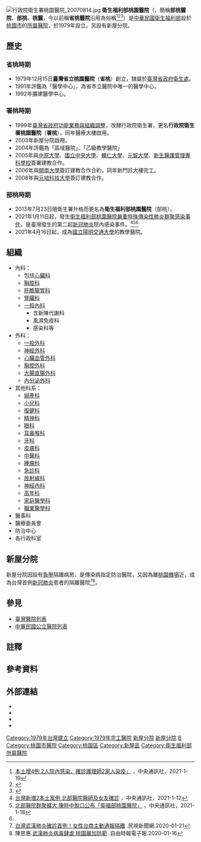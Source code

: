 {{NoteTA|G1=ME}}
{{Infobox hospital
| name        =衛生福利部桃園醫院
| name_en     =Ministry of Health and Welfare Taoyuan Hospital
| admin       =行政院衛生福利部
| logo        =
| image       =Taoyuan General Hospital 2020-12-05.jpg
| country     ={{ROC-TWN}}
| address     ='''本院'''：[[桃園市|桃園市]][[桃園區|桃園區]]龍山里8鄰中山路1492號<br/>'''新屋分院'''：[[桃園市|桃園市]][[新屋區|新屋區]]新屋里14鄰新福二路6號
| coordinates ={{coord|24.978233116679625|N|121.26859028266512|E|display=inline}}
| discriminate_code=0132010014
| funding     =公立
| type        =綜合教學醫院
| Division_of_medical_liability=區域醫院
| affiliation =[[行政院|行政院]][[衛生福利部|衛生福利部]]
| beds        =本院：1120床<br/>新屋分院：236床<br/>新屋分院附設護理之家：45床
| num_employees=本院：1689人<br/>新屋分院：241人<br/>本院附設居家護理所：4人<br/>本院附設護理之家：12人<br/>新屋分院附設居家護理所：2人
| emergency   =本院：重度級<br/>新屋分院：一般級
| helipad     =<!-- 在此填寫醫院的直昇機坪代碼（可使用機場代碼）。只在有確實參考支持的情況下使用。 -->
| founded     =臺灣省立桃園醫院：1979年12月15日
| closed      =<!-- 此項目為選擇性。在此填入醫院停辦的日期。 -->
| demolished  =<!-- 此項目為選擇性。在此填入醫院被拆卸的日期。 -->
| dean        =徐永年（師（一）級）
| website     ={{URL|www.tygh.mohw.gov.tw}}
}}
[[File:行政院衛生署桃園醫院_20070814.jpg|thumb]]
'''衛生福利部桃園醫院'''（{{lang-en|Taoyuan General Hospital, Ministry of Health and Welfare, TYGH}}，簡稱'''部桃醫院'''、'''部桃'''、'''桃醫'''，今以前稱'''省桃醫院'''沿用為俗稱<ref name="#1">[https://www.cna.com.tw/news/firstnews/202101195002.aspx 本土增4例 2人院內感染、確診護理師2家人染疫」] {{Wayback|url=https://www.cna.com.tw/news/firstnews/202101195002.aspx |date=20210211044540 }}，中央通訊社，2021-1-19</ref><ref>{{cite web|url=https://udn.com/news/story/120911/5199954|title=桃園人不講「部桃」！道地說法公開 泛舟哥就住隔壁：很光榮|publisher=[[聯合新聞網|聯合新聞網]]|date=2021-01-24|accessdate=2021-02-06|archive-date=2021-01-26|archive-url=https://web.archive.org/web/20210126225323/https://udn.com/news/story/120911/5199954|dead-url=no}}</ref><ref>{{cite web|url=https://www.ettoday.net/news/20210124/1905895.htm#ixzz6lgKjzi1T|title=新聞講部桃聽不懂！他脫口「1在地用詞」掀共鳴：老桃園人都這樣叫|publisher=[[ETtoday新聞雲|ETtoday新聞雲]]|author=黃可昀|date=2021-01-24|accessdate=2021-02-06|archive-date=2021-02-27|archive-url=https://web.archive.org/web/20210227223935/https://www.ettoday.net/news/20210124/1905895.htm#ixzz6lgKjzi1T|dead-url=no}}</ref>）是[[中華民國衛生福利部|中華民國衛生福利部]]設於[[桃園市|桃園市]]的[[衛生福利部所屬醫院|所屬醫院]]，於1979年設立。另設有新屋分院。

==歷史==
===省桃時期===
* 1979年12月15日'''臺灣省立桃園醫院'''（'''省桃'''）創立，隸屬於[[臺灣省政府衛生處|臺灣省政府衛生處]]。
* 1991年評鑑為「醫學中心」，為省市立醫院中唯一的醫學中心。
* 1992年擴建醫學中心。

===署桃時期===
* 1999年[[臺灣省政府功能業務與組織調整|臺灣省政府功能業務與組織調整]]，改隸行政院衛生署，更名'''行政院衛生署桃園醫院'''（'''署桃'''），同年醫療大樓啟用。 
* 2003年新屋分院啟用。
* 2004年評鑑為「區域醫院」、「乙級教學醫院」
* 2005年與[[中原大學|中原大學]]、[[國立中央大學|國立中央大學]]、[[輔仁大學|輔仁大學]]、[[元智大學|元智大學]]、[[新生醫護管理專科學校|新生醫護管理專科學校]]簽署建教合作。
* 2006年與[[開南大學|開南大學]]簽訂建教合作合約，同年新門診大樓完工。 
* 2008年與[[元培科技大學|元培科技大學]]簽訂建教合作。

===部桃時期===
* 2013年7月23日隨衛生署升格而更名為'''衛生福利部桃園醫院'''（部桃）。
* 2021年1月11日起，發生[[衛生福利部桃園醫院嚴重特殊傳染性肺炎群聚感染事件|衛生福利部桃園醫院嚴重特殊傳染性肺炎群聚感染事件]]，是臺灣發生的第二起[[新冠肺炎|新冠肺炎]]院內感染事件。{{efn|2020年2月28日，[[嚴重特殊傳染性肺炎臺灣個案|嚴重特殊傳染性肺炎臺灣個案]]中的案34後續引發第一起院內感染，造成院內感染與衍生社區感染共9名，分別是案35、36、37、38、41、42、43、45}}<ref>[https://www.cna.com.tw/amp/news/firstnews/202101125003.aspx 台灣新増2本土案例 北部醫院醫師及女友確診] {{Wayback|url=https://www.cna.com.tw/amp/news/firstnews/202101125003.aspx |date=20210128080234 }}，中央通訊社，2021-1-12</ref><ref>[https://www.cna.com.tw/amp/news/firstnews/202101180167.aspx 北部醫院群聚擴大 陳時中脫口公布「衛福部桃園醫院」] {{Wayback|url=https://www.cna.com.tw/amp/news/firstnews/202101180167.aspx |date=20210211065535 }}，中央通訊社，2021-1-18</ref><ref name="#1"/>
* 2021年4月16日起，成為[[國立陽明交通大學|國立陽明交通大學]]的教學醫院。 

== 組織 ==
*內科： 
**包括[[心臟科|心臟科]]
**[[胸腔科|胸腔科]]
**[[肝膽腸胃科|肝膽腸胃科]]
**[[腎臟科|腎臟科]]
**[[一般內科|一般內科]]
***含新陳代謝科
***風濕免疫科
***感染科等
*外科： 
**[[一般外科|一般外科]]
**[[神經外科|神經外科]]
**[[心臟血管外科|心臟血管外科]]
**[[胸腔外科|胸腔外科]]
**[[大腸直腸外科|大腸直腸外科]]
**[[內分泌外科|內分泌外科]]
*其他科系： 
**[[婦產科|婦產科]]
**[[小兒科|小兒科]]
**[[復健科|復健科]]
**[[精神科|精神科]]
**[[眼科|眼科]]
**[[耳鼻喉科|耳鼻喉科]]
**[[牙科|牙科]]
**[[皮膚科|皮膚科]]
**[[中醫科|中醫科]]
**[[腫瘤科|腫瘤科]]
**[[急診科|急診科]]
**[[放射線科|放射線科]]
**[[神經內科|神經內科]]
**[[高年科|高年科]]
**[[家庭醫學科|家庭醫學科]]
**[[職業醫學科|職業醫學科]]
*醫事科
*醫療委員會
*防治中心
*各行政科室

==新屋分院==
新屋分院因設有[[負壓|負壓]]隔離病房，是傳染病指定防治醫院，又因為離[[桃園機場|桃園機場]]近，成為台灣首例[[新冠肺炎|新冠肺炎]]患者的隔離醫院<ref>[https://www.ftvnews.com.tw/AMP/News_Amp.aspx?id=2020121W0047 台灣武漢肺炎確診首例！女性台商主動通報隔離] {{Wayback|url=https://www.ftvnews.com.tw/AMP/News_Amp.aspx?id=2020121W0047 |date=20200526020317 }}.民視新聞網.2020-01-21</ref><ref>陳恩惠.[https://news.ltn.com.tw/news/life/breakingnews/3042214 武漢肺炎病毒肆虐 桃園嚴加防範] {{Wayback|url=https://news.ltn.com.tw/news/life/breakingnews/3042214 |date=20200526020317 }}.自由時報電子報.2020-01-16</ref>。

== 參見 ==
* [[臺灣醫院列表|臺灣醫院列表]]
* [[中華民國公立醫院列表|中華民國公立醫院列表]]

== 註釋 ==
{{notelist}}
{{notefoot}}

==參考資料==
{{Reflist}}

==外部連結==
* {{Official website|www.tygh.mohw.gov.tw}}
* {{Facebook page|255745064451432}}
*{{youtube|user=veryveryjason}}
* {{Cite web|url=https://sw.tygh.mohw.gov.tw|title=衛生福利部桃園醫院新屋分院|author=|date=|publisher=衛生福利部桃園醫院資訊室|language=zh-tw|access-date=2021-05-15|archive-date=2021-02-26|archive-url=https://web.archive.org/web/20210226224742/https://sw.tygh.mohw.gov.tw/|dead-url=no}}
{{衛生福利部所屬醫院}}
{{coord|24.977276|N|121.268238|E|format=dms|display=title|scale:10000}}
{{Portal bar|臺灣|桃園|醫學}}
[[Category:1979年台灣建立|Category:1979年台灣建立]]
[[Category:1979年完工醫院|Category:1979年完工醫院]]
[[Category:2003年台灣建立|新屋分院]]
[[Category:2003年完工醫院|新屋分院]]
[[Category:台灣區域醫院|B]]
[[Category:桃園市醫院|Category:桃園市醫院]]
[[Category:桃園區|Category:桃園區]]
[[Category:新屋區|Category:新屋區]]
[[Category:衛生福利部所屬醫院|Category:衛生福利部所屬醫院]]
